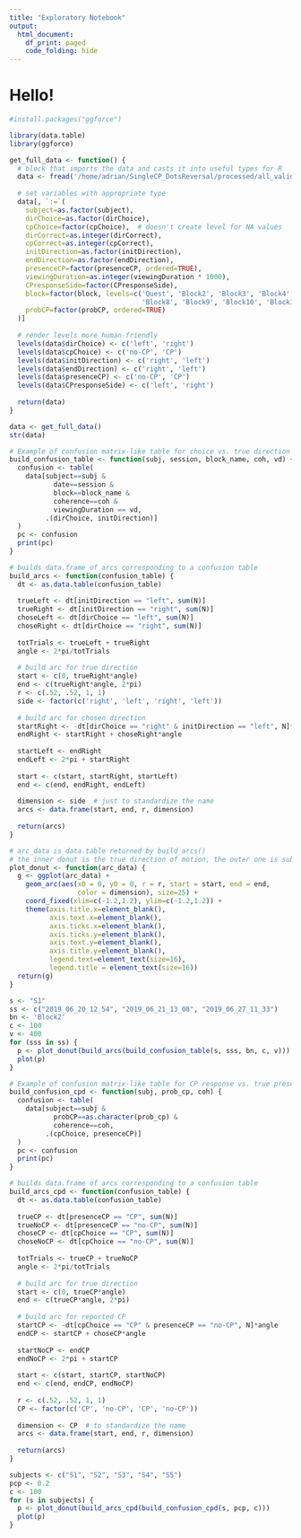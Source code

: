 ```yaml
---
title: "Exploratory Notebook"
output:
  html_document:
    df_print: paged
    code_folding: hide
---
```

<!--
This is an [R Markdown](http://rmarkdown.rstudio.com) Notebook. When you execute code within the notebook, the results appear beneath the code. 

Try executing this chunk by clicking the *Run* button within the chunk or by placing your cursor inside it and pressing *Ctrl+Shift+Enter*. 

Add a new chunk by clicking the *Insert Chunk* button on the toolbar or by pressing *Ctrl+Alt+I*.

When you save the notebook, an HTML file containing the code and output will be saved alongside it (click the *Preview* button or press *Ctrl+Shift+K* to preview the HTML file).

The preview shows you a rendered HTML copy of the contents of the editor. Consequently, unlike *Knit*, *Preview* does not run any R code chunks. Instead, the output of the chunk when it was last run in the editor is displayed.
-->

# Hello!
```r
#install.packages("ggforce")
```

```r
library(data.table)
library(ggforce)
```
```r
get_full_data <- function() {
  # block that imports the data and casts it into useful types for R
  data <- fread('/home/adrian/SingleCP_DotsReversal/processed/all_valid_data.csv')
  
  # set variables with appropriate type
  data[, `:=`(
    subject=as.factor(subject),
    dirChoice=as.factor(dirChoice),
    cpChoice=factor(cpChoice),  # doesn't create level for NA values
    dirCorrect=as.integer(dirCorrect),
    cpCorrect=as.integer(cpCorrect),
    initDirection=as.factor(initDirection),
    endDirection=as.factor(endDirection),
    presenceCP=factor(presenceCP, ordered=TRUE),
    viewingDuration=as.integer(viewingDuration * 1000),
    CPresponseSide=factor(CPresponseSide),
    block=factor(block, levels=c('Quest', 'Block2', 'Block3', 'Block4', 'Block5', 'Block6', 'Block7',
                                 'Block8', 'Block9', 'Block10', 'Block11')),
    probCP=factor(probCP, ordered=TRUE)
  )]
  
  # render levels more human-friendly
  levels(data$dirChoice) <- c('left', 'right')
  levels(data$cpChoice) <- c('no-CP', 'CP')
  levels(data$initDirection) <- c('right', 'left')
  levels(data$endDirection) <- c('right', 'left')
  levels(data$presenceCP) <- c('no-CP', 'CP')
  levels(data$CPresponseSide) <- c('left', 'right')
  
  return(data)
}

```


```r
data <- get_full_data()
str(data)
```

```r
# Example of confusion matrix-like table for choice vs. true direction of motion
build_confusion_table <- function(subj, session, block_name, coh, vd) {
  confusion <- table(
    data[subject==subj &
           date==session &
           block==block_name & 
           coherence==coh & 
           viewingDuration == vd,
         .(dirChoice, initDirection)]
  )
  pc <- confusion
  print(pc)
}
```


```r
# builds data.frame of arcs corresponding to a confusion table
build_arcs <- function(confusion_table) {
  dt <- as.data.table(confusion_table)
  
  trueLeft <- dt[initDirection == "left", sum(N)]
  trueRight <- dt[initDirection == "right", sum(N)]
  choseLeft <- dt[dirChoice == "left", sum(N)]
  choseRight <- dt[dirChoice == "right", sum(N)]
  
  totTrials <- trueLeft + trueRight
  angle <- 2*pi/totTrials
  
  # build arc for true direction
  start <- c(0, trueRight*angle)
  end <- c(trueRight*angle, 2*pi)
  r <- c(.52, .52, 1, 1)
  side <- factor(c('right', 'left', 'right', 'left'))
  
  # build arc for chosen direction
  startRight <- -dt[dirChoice == "right" & initDirection == "left", N]*angle
  endRight <- startRight + choseRight*angle
  
  startLeft <- endRight
  endLeft <- 2*pi + startRight
  
  start <- c(start, startRight, startLeft)
  end <- c(end, endRight, endLeft)
  
  dimension <- side  # just to standardize the name
  arcs <- data.frame(start, end, r, dimension)
  
  return(arcs)
}
```

```r
# arc_data is data.table returned by build_arcs()
# the inner donut is the true direction of motion, the outer one is subject's choice
plot_donut <- function(arc_data) {
  g <- ggplot(arc_data) +
    geom_arc(aes(x0 = 0, y0 = 0, r = r, start = start, end = end,
                 color = dimension), size=25) + 
    coord_fixed(xlim=c(-1.2,1.2), ylim=c(-1.2,1.2)) +
    theme(axis.title.x=element_blank(),
          axis.text.x=element_blank(),
          axis.ticks.x=element_blank(),
          axis.ticks.y=element_blank(),
          axis.text.y=element_blank(),
          axis.title.y=element_blank(),
          legend.text=element_text(size=16),
          legend.title = element_text(size=16)) 
  return(g)
}
```

```r
s <- "S1"
ss <- c("2019_06_20_12_54", "2019_06_21_13_08", "2019_06_27_11_33")
bn <- 'Block2'
c <- 100
v <- 400
for (sss in ss) {
  p <- plot_donut(build_arcs(build_confusion_table(s, sss, bn, c, v)))
  plot(p)
}
```

```r
# Example of confusion matrix-like table for CP response vs. true presenceCP
build_confusion_cpd <- function(subj, prob_cp, coh) {
  confusion <- table(
    data[subject==subj &
           probCP==as.character(prob_cp) &
           coherence==coh,
         .(cpChoice, presenceCP)]
  )
  pc <- confusion
  print(pc)
}

# builds data.frame of arcs corresponding to a confusion table
build_arcs_cpd <- function(confusion_table) {
  dt <- as.data.table(confusion_table)
  
  trueCP <- dt[presenceCP == "CP", sum(N)]
  trueNoCP <- dt[presenceCP == "no-CP", sum(N)]
  choseCP <- dt[cpChoice == "CP", sum(N)]
  choseNoCP <- dt[cpChoice == "no-CP", sum(N)]
  
  totTrials <- trueCP + trueNoCP
  angle <- 2*pi/totTrials
  
  # build arc for true direction
  start <- c(0, trueCP*angle)
  end <- c(trueCP*angle, 2*pi)
  
  # build arc for reported CP 
  startCP <- -dt[cpChoice == "CP" & presenceCP == "no-CP", N]*angle
  endCP <- startCP + choseCP*angle
  
  startNoCP <- endCP
  endNoCP <- 2*pi + startCP
  
  start <- c(start, startCP, startNoCP)
  end <- c(end, endCP, endNoCP)
  
  r <- c(.52, .52, 1, 1)
  CP <- factor(c('CP', 'no-CP', 'CP', 'no-CP'))
  
  dimension <- CP  # to standardize the name
  arcs <- data.frame(start, end, r, dimension)
  
  return(arcs)
}
```

```r
subjects <- c("S1", "S2", "S3", "S4", "S5")
pcp <- 0.2
c <- 100
for (s in subjects) {
  p <- plot_donut(build_arcs_cpd(build_confusion_cpd(s, pcp, c)))
  plot(p)
}
```

